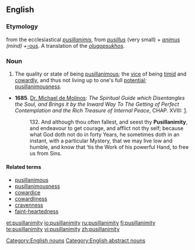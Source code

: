 ==English==
===Etymology===
from the ecclesiastical {{etyl|la}} ''[[ pusillanimis]]'', from ''[[pusillus]]'' (very small) + ''[[animus]] (mind) + ''[[-ous]]. A translation of the {{etyl|gr}} ''[[olugopsukhos]]''. {{rfscript|Greek}}

===Noun===
{{en-noun}}

# The quality or state of being [[pusillanimous]];  the [[vice]] of being [[timid]] and [[cowardly]], and thus not living up to one's full [[potential]]; [[pusillanimousness]].
* '''1685'''.  [[w:Miguel de Molinos|Dr. Michael de Molinos]]: ''The Spiritual Guide which Disentangles the Soul, and Brings it by the Inward Way To The Getting of Perfect Contemplation and the Rich Treasure of Internal Peace'', CHAP. XVIII: [http://www.ccel.org/ccel/molinos/guide.html].
*:132. And although thou often fallest, and seest thy '''Pusillanimity''', and endeavour to get courage, and afflict not thy self; because what God doth not do in forty Years, he sometimes doth in an instant, with a particular Mystery, that we may live low and humble, and know that ‘tis the Work of his powerful Hand, to free us from Sins.

====Related terms====
*[[pusillanimous]]
*[[pusillanimousness]]
*[[cowardice]]
*[[cowardliness]]
*[[cravenness]]
*[[faint-heartedness]]

[[Category:English nouns]]
[[Category:English abstract nouns]]

[[et:pusillanimity]]
[[io:pusillanimity]]
[[ru:pusillanimity]]
[[fi:pusillanimity]]
[[te:pusillanimity]]
[[vi:pusillanimity]]
[[zh:pusillanimity]]